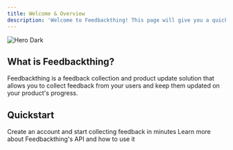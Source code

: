 ```yaml
---
title: Welcome & Overview
description: 'Welcome to Feedbackthing! This page will give you a quick overview of what Feedbackthing is and how to get started.'
---
```


<img
  src="/images/hero-dark.png"
  alt="Hero Dark"
/>

## What is Feedbackthing? 

Feedbackthing is a feedback collection and product update solution that allows you to collect feedback from your users and keep them updated on your product's progress.

## Quickstart

<CardGroup cols={2}>
  <Card
    title="Cloud Hosted"
    icon="globe"
    href="https://dash.Feedbackthing.app"
  >
    Create an account and start collecting feedback in minutes
  </Card>
  <Card
    title="API Reference"
    icon="code"
    href="/api-reference"
  >
    Learn more about Feedbackthing's API and how to use it
  </Card>
</CardGroup>
